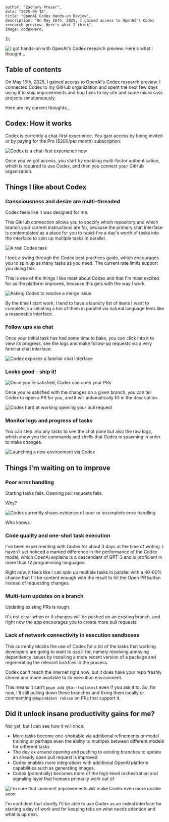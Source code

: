 



    author: "Zachary Proser",
    date: "2025-05-18",
    title: "OpenAI Codex Hands-on Review",
    description: "On May 16th, 2025, I gained access to OpenAI's Codex research preview. Here's what I think",
    image: codexHero,
});

<Image src={codexHero} alt="I got hands-on with OpenAI's Codex research preview. Here's what I thought..." />

## Table of contents 

On May 16th, 2025, I gained access to OpenAI's Codex research preview. I connected Codex to my GitHub organization and spent 
the next few days using it to ship improvements and bug fixes to my site and some micro sass projects simultaneously. 

Here are my current thoughts...

## Codex: How it works 

Codex is currently a chat-first experience. You gain access by being invited or by paying for the Pro ($200/per month) subscription. 

<Image src={codexChat} alt="Codex is a chat-first experience now" />

Once you've got access, you start by enabling multi-factor authentication, which is required to use Codex, and then you connect your GitHub organization. 

## Things I like about Codex 

### Consciousness and desire are multi-threaded 

Codex feels like it was designed for me. 

This GitHub connection allows you to specify which repository and which branch your current instructions are for, because the primary chat interface is contemplated as a place for you to 
rapid-fire a day's worth of tasks into the interface to spin up multiple tasks in parallel.

<Image src={codexRealTask} alt="A real Codex task" /> 

I took a swing through the Codex best practices guide, which encourages you to spin up as many tasks as you need. The current rate limits support you doing this.

This is one of the things I like most about Codex and that I'm most excited for as the platform improves, because this gels with the way I work. 

<Image src={resolveMergeIssue} alt="Asking Codex to resolve a merge issue" />

By the time I start work, I tend to have a laundry list of items I want to complete, so initiating a ton of them in parallel via natural language feels like a reasonable interface. 

### Follow ups via chat

Once your initial task has had some time to bake, you can click into it to view its progress, see the logs and make follow-up requests via a very familiar chat interface.

<Image src={chatThread} alt="Codex exposes a familiar chat interface" />

### Looks good - ship it!

<Image src={createPr} alt="Once you're satisfied, Codex can open your PRs" />

Once you're satisfied with the changes on a given branch, you can tell Codex to open a PR for you, and it will automatically 
fill in the description. 

<Image src={creatingPr} alt="Codex hard at working opening your pull request" />

### Monitor logs and progress of tasks

You can step into any tasks to see the chat pane but also the raw logs, which show you the commands and shells that Codex is spawning 
in order to make changes.

<Image src={launchNewEnv} alt="Launching a new environment via Codex" />

## Things I'm waiting on to improve 

### Poor error handling

Starting tasks fails. Opening pull requests fails.

Why? 

<Image src={poorErrorHandling} alt="Codex currently shows evidence of poor or incomplete error handling" />

Who knows.

### Code quality and one-shot task execution

I've been experimenting with Codex for about 3 days at the time of writing. I haven't yet noticed a marked difference in the performance of the Codex model, which OpenAI explains is a descendant of GPT-3 and is proficient in more 
than 12 programming languages.

Right now, it feels like I can spin up multiple tasks in parallel with a 40-60% chance that I'll be content enough with the result to hit the Open PR button instead of requesting changes.

### Multi-turn updates on a branch 

Updating existing PRs is rough. 

It's not clear when or if changes will be pushed on an existing branch, and right now the app encourages you to create more pull requests. 

### Lack of network connectivity in execution sandboxes 

This currently blocks the use of Codex for a lot of the tasks that working developers are going to want to use it for, namely
resolving annoying dependency issues by installing a more recent version of a package and regenerating the relevant lockfiles in the process.

Codex can't reach the internet right now, but it does have your repo freshly cloned and made available to its execution environment. 

This means it can't `pnpm add @tar-fs@latest` even if you ask it to. So, for now, I'll still pulling down these branches and fixing them locally or 
commenting `@dependabot rebase` on PRs that support it.

## Did it unlock insane productivity gains for me? 

Not yet, but I can see how it will once: 

- More tasks become one-shottable via additional refinements or model training or perhaps even the ability to multipex between different models for different tasks
- The dev ex around opening and pushing to existing branches to update an already open pull request is improved
- Codex enables more integrations with additional OpenAI platform capabilities such as generating images. 
- Codex (potentially) becomes more of the high-level orchestration and signaling layer that humans primarily work out of

<Image src={codexFinal} alt="I'm sure that imminent improvements will make Codex even more usable soon" />

I'm confident that shortly I'll be able to use Codex as an indeal interface for starting a day of work and for keeping tabs on what needs attention and what is up next.